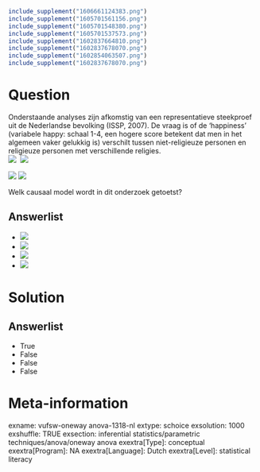 ```r
include_supplement("1606661124383.png")
include_supplement("1605701561156.png")
include_supplement("1605701548380.png")
include_supplement("1605701537573.png")
include_supplement("1602837664810.png")
include_supplement("1602837678070.png")
include_supplement("1602854063507.png")
include_supplement("1602837678070.png")
```

Question
========
Onderstaande analyses zijn afkomstig van een representatieve steekproef
uit de Nederlandse bevolking (ISSP, 2007). De vraag is of de ‘happiness’
(variabele happy: schaal 1-4, een hogere score betekent dat men in het
algemeen vaker gelukkig is) verschilt tussen niet-religieuze personen en
religieuze personen met verschillende religies.  
![](1606661124383.png)  ![](1605701561156.png)
  
  
![](1605701548380.png) ![](1605701537573.png)
  
Welk causaal model wordt in dit onderzoek getoetst?

Answerlist
----------
* ![](1602837664810.png)
* ![](1602837678070.png)
* ![](1602854063507.png)
* ![](1602837678070.png)

Solution
========










Answerlist
----------
* True
* False
* False
* False

Meta-information
================
exname: vufsw-oneway anova-1318-nl
extype: schoice
exsolution: 1000
exshuffle: TRUE
exsection: inferential statistics/parametric techniques/anova/oneway anova
exextra[Type]: conceptual
exextra[Program]: NA
exextra[Language]: Dutch
exextra[Level]: statistical literacy

